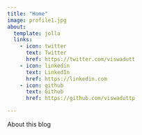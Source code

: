 ```yaml
---
title: "Home"
image: profile1.jpg
about:
  template: jolla
  links:
    - icon: twitter
      text: Twitter
      href: https://twitter.com/viswadutt
    - icon: linkedin
      text: LinkedIn
      href: https://linkedin.com
    - icon: github
      text: Github
      href: https://github.com/viswaduttp

---
```


About this blog
